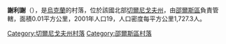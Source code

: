 {{coord|51|52|20|N|31|58|5|E|scale:100000|display=title}}

'''謝利謝'''（{{lang-uk|Селище}}），是[[烏克蘭|烏克蘭]]的村落，位於該國北部[[切爾尼戈夫州|切爾尼戈夫州]]，由[[邵爾斯區|邵爾斯區]]負責管轄，面積0.01平方公里，2001年人口19，人口密度每平方公里1,727.3人。

[[Category:切爾尼戈夫州村落|Category:切爾尼戈夫州村落]]
[[Category:邵爾斯區村落|Category:邵爾斯區村落]]


{{Chernihiv-geo-stub}}